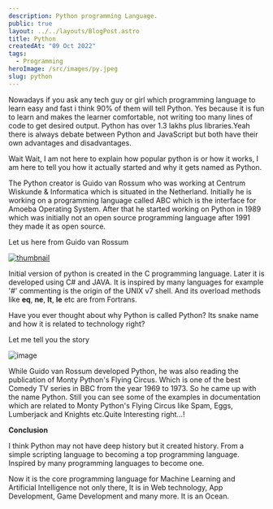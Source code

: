 ```yaml
---
description: Python programming Language.
public: true
layout: ../../layouts/BlogPost.astro
title: Python
createdAt: "09 Oct 2022"
tags:
  - Programming
heroImage: /src/images/py.jpeg
slug: python
---
```



Nowadays if you ask any tech guy or girl which programming language to learn easy and fast i think 90% of them will tell Python. Yes because it is fun to learn and makes the learner comfortable, not writing too many lines of code to get desired output. Python has over 1.3 lakhs plus libraries.Yeah there is always debate between Python and JavaScript but both have their own advantages and disadvantages.

Wait Wait, I am not here to explain how popular python is or how it works, I am here to tell you how it actually started and why it gets named as Python.

The Python creator is Guido van Rossum who was working at Centrum Wiskunde & Informatica which is situated in the Netherland. Initially he is working on a programming language called ABC which is the interface for Amoeba Operating System. After that he started working on Python in 1989 which was initially not an open source programming language after 1991 they made it as open source.

Let us here from Guido van Rossum

[![thumbnail](https://img.youtube.com/vi/J0Aq44Pze-w/sddefault.jpg)](https://www.youtube.com/watch?v=J0Aq44Pze-w)

Initial version of python is created in the C programming language. Later it is developed using C# and JAVA. It is inspired by many languages for example '#' commenting is the origin of the UNIX v7 shell. And its overload methods like __eq__, __ne__, __lt__, __le__ etc are from Fortrans.

Have you ever thought about why Python is called Python? Its snake name and how it is related to technology right?

Let me tell you the story

![image](/src/images/Python_Story.jpg)

While Guido van Rossum developed Python, he was also reading the publication of Monty Python's Flying Circus. Which is one of the best Comedy TV series in BBC from the year 1969 to 1973. So he came up with the name Python. Still you can see some of the examples in documentation which are related to Monty Python's Flying Circus like Spam, Eggs, Lumberjack and Knights etc.Quite Interesting right…!

**Conclusion**

I think Python may not have deep history but it created history. From a simple scripting language to becoming a top programming language. Inspired by many programming languages to become one.

Now it is the core programming language for Machine Learning and Artificial Intelligence not only there, It is in Web technology, App Development, Game Development and many more. It is an Ocean.
